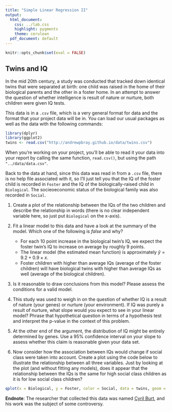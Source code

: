 ```yaml
---
title: "Simple Linear Regression II"
output:
  html_document:
    css: ../lab.css
    highlight: pygments
    theme: cerulean
  pdf_document: default
---
```


```r
knitr::opts_chunk$set(eval = FALSE)
```


## Twins and IQ
In the mid 20th century, a study was conducted that tracked down identical
twins that were separated at birth: one child was raised in the home of their 
biological parents and the other in a foster home.  In an attempt to answer the 
question of whether intelligence is result of nature or nurture, both children 
were given IQ tests.

This data is in a `.csv` file, which is a very general format for data and the
format that your project data will be in. You can load our usual packages as
well as the data with the following commands:

```r
library(dplyr)
library(ggplot2)
twins <- read.csv("http://andrewpbray.github.io/data/twins.csv")
```

When you're working on your project, you'll be able to read it your data into
your report by calling the same function, `read.csv()`, but using the path 
`"../data/data.csv"`.

Back to the data at hand, since this data was read in from a `.csv` file, there
is no help file associated with it, so I'll just tell you that the IQ of the 
foster child is recorded in `Foster` and the IQ of the biologically-raised child in
`Biological`.  The socieoeconomic status of the biological family was also 
recorded in `Social`.

1. Create a plot of the relationship between the IQs of the two children and
   describe the relationship in words (there is no clear independent variable 
   here, so just put `Biological` on the x-axis).


2. Fit a linear model to this data and have a look at the summary of the model.
Which one of the following is *false* and why?
    - For each 10 point increase in the biological twin's IQ, we expect the 
    foster twin's IQ to increase on average by roughly 9 points.
    - The linear model (the estimated mean function) is approximately 
    $\hat{y} = 9.2 + 0.9 \times x$.
    - Foster children with higher than average IQs (average of the foster 
    children) will have biological twins with higher than average IQs as well
    (average of the biological children).


3. Is it reasonable to draw conclusions from this model?  Please assess the 
conditions for a valid model.


4. This study was used to weigh in on the question of whether IQ is a result of
nature (your genes) or nurture (your environment).  If IQ was purely a result of 
nurture, what slope would you expect to see in your linear model?  Phrase that 
hypothetical question in terms of a hypothesis test and interpret the p-value
in the context of this problem.


5. At the other end of the argument, the distribution of IQ might be entirely
determined by genes.  Use a 95% confidence interval on your slope to assess
whether this claim is reasonable given your data set.


6. Now consider how the association between IQs would change if social class were
taken into account.  Create a plot using the code below to illustrate the 
relationship between all three variables. Just by looking at the plot (and 
without fitting any models), does it appear that the relationship between the 
IQs is the same for high social class children as it is for low social class 
children?

```r
qplot(x = Biological, y = Foster, color = Social, data = twins, geom = "point")
```

**Endnote**: The researcher that collected this data was named [Cyril Burt](http://en.wikipedia.org/wiki/Cyril_Burt), and his work was the subject of 
some controversy.